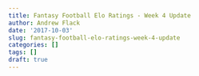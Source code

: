 ```yaml
---
title: Fantasy Football Elo Ratings - Week 4 Update
author: Andrew Flack
date: '2017-10-03'
slug: fantasy-football-elo-ratings-week-4-update
categories: []
tags: []
draft: true
---
```


